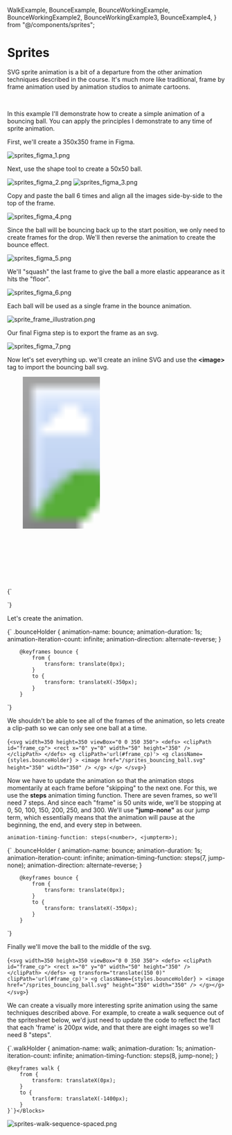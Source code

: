   WalkExample,
  BounceExample,
  BounceWorkingExample,
  BounceWorkingExample2,
  BounceWorkingExample3,
  BounceExample4,
} from "@/components/sprites";

# Sprites

SVG sprite animation is a bit of a departure from the other animation techniques described in the course. It's much more like traditional, frame by frame animation used by animation studios to animate cartoons.

<WalkExample />

<br />

In this example I'll demonstrate how to create a simple animation of a bouncing ball. You can apply the principles I demonstrate to any time of sprite animation.

First, we'll create a 350x350 frame in Figma.

![sprites_figma_1.png](sprites_figma_1.png)

Next, use the shape tool to create a 50x50 ball.

![sprites_figma_2.png](sprites_figma_2.png)
![sprites_figma_3.png](sprites_figma_3.png)

Copy and paste the ball 6 times and align all the images side-by-side to the top of the frame.

![sprites_figma_4.png](sprites_figma_4.png)

Since the ball will be bouncing back up to the start position, we only need to create frames for the drop. We'll then reverse the animation to create the bounce effect.

![sprites_figma_5.png](sprites_figma_5.png)

We'll "squash" the last frame to give the ball a more elastic appearance as it hits the "floor".

![sprites_figma_6.png](sprites_figma_6.png)

Each ball will be used as a single frame in the bounce animation.

![sprite_frame_illustration.png](sprite_frame_illustration.png)

Our final Figma step is to export the frame as an svg.

![sprites_figma_7.png](sprites_figma_7.png)

Now let's set everything up. we'll create an inline SVG and use the **\<image\>** tag to import the bouncing ball svg.

<Blocks>{`<body>
    <svg width=200 height=500 
        viewBox="0 0 200 500">
            <image href="/bouncing_ball.svg"
                height="350" width="350" />
    </svg>
</body>`}</Blocks>

<BounceWorkingExample />

Let's create the animation.

<Blocks>{`<styles>
        .bounceHolder {
            animation-name: bounce;
            animation-duration: 1s;
            animation-iteration-count: infinite;
            animation-direction: alternate-reverse;
        }

        @keyframes bounce {
            from {
                transform: translate(0px);
            }
            to {
                transform: translateX(-350px);
            }
        }

</styles>`}</Blocks>

<BounceWorkingExample2 />

We shouldn't be able to see all of the frames of the animation, so lets create a clip-path so we can only see one ball at a time.

<Blocks highlight="2,3,4,5,6,7,8,9,10,11">{`<svg width=350 height=350 viewBox="0 0 350 350">
    <defs>
        <clipPath id="frame_cp">
            <rect x="0" y="0" width="50" height="350" />
        </clipPath>
    </defs>
    <g clipPath='url(#frame_cp)'>
        <g className={styles.bounceHolder} >
            <image href="/sprites_bouncing_ball.svg" height="350" width="350" />
        </g>
    </g>
</svg>`}</Blocks>

<BounceWorkingExample3 />

Now we have to update the animation so that the animation stops momentarily at each frame before "skipping" to the next one. For this, we use the **steps** animation timing function. There are seven frames, so we'll need 7 steps. And since each "frame" is 50 units wide, we'll be stopping at 0, 50, 100, 150, 200, 250, and 300. We'll use **"jump-none"** as our jump term, which essentially means that the animation will pause at the beginning, the end, and every step in between.

```
animation-timing-function: steps(<number>, <jumpterm>);
```

<Blocks highlight="6">{`<styles>
        .bounceHolder {
            animation-name: bounce;
            animation-duration: 1s;
            animation-iteration-count: infinite;
            animation-timing-function: steps(7, jump-none);
            animation-direction: alternate-reverse;
        }

        @keyframes bounce {
            from {
                transform: translate(0px);
            }
            to {
                transform: translateX(-350px);
            }
        }

</styles>`}</Blocks>

<BounceExample4 />

Finally we'll move the ball to the middle of the svg.

<Blocks highlight="7">{`<svg width=350 height=350 viewBox="0 0 350 350">
    <defs>
        <clipPath id="frame_cp">
            <rect x="0" y="0" width="50" height="350" />
        </clipPath>
    </defs>
    <g transform="translate(150 0)" 
        clipPath='url(#frame_cp)'>
        <g className={styles.bounceHolder} >
            <image href="/sprites_bouncing_ball.svg" height="350" width="350" />
        </g></g>
</svg>`}</Blocks>

<BounceExample />

We can create a visually more interesting sprite animation using the same techniques described above. For example, to create a walk sequence out of the spritesheet below, we'd just need to update the code to reflect the fact that each 'frame' is 200px wide, and that there are eight images so we'll need 8 "steps".

<Blocks>{`.walkHolder {
        animation-name: walk;
        animation-duration: 1s;
        animation-iteration-count: infinite;
        animation-timing-function: steps(8, jump-none);
    }

    @keyframes walk {
        from {
            transform: translateX(0px);
        }
        to {
            transform: translateX(-1400px);
        }
    }`}</Blocks>

![sprites-walk-sequence-spaced.png](sprites-walk-sequence-spaced.png)
